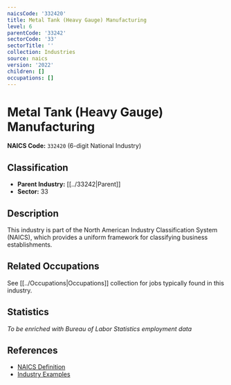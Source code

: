 ```yaml
---
naicsCode: '332420'
title: Metal Tank (Heavy Gauge) Manufacturing
level: 6
parentCode: '33242'
sectorCode: '33'
sectorTitle: ''
collection: Industries
source: naics
version: '2022'
children: []
occupations: []
---
```

# Metal Tank (Heavy Gauge) Manufacturing

**NAICS Code:** `332420` (6-digit National Industry)

## Classification

- **Parent Industry:** [[../33242|Parent]]
- **Sector:** 33

## Description

This industry is part of the North American Industry Classification System (NAICS), which provides a uniform framework for classifying business establishments.

## Related Occupations

See [[../Occupations|Occupations]] collection for jobs typically found in this industry.

## Statistics

*To be enriched with Bureau of Labor Statistics employment data*

## References

- [NAICS Definition](https://www.census.gov/naics/)
- [Industry Examples](https://www.census.gov/naics/2022NAICS/)
